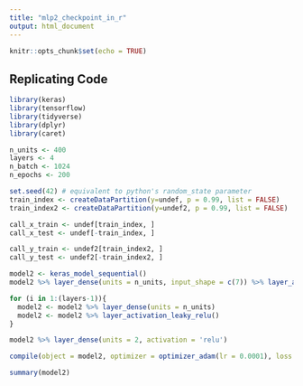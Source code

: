---
title: "mlp2_checkpoint_in_r"
output: html_document
---

```{r setup, include=FALSE}
knitr::opts_chunk$set(echo = TRUE)
```

## Replicating Code

```{r, echo=FALSE, message=FALSE, warning=FALSE}
library(keras)
library(tensorflow)
library(tidyverse)
library(dplyr)
library(caret)
```

```{r, echo=FALSE, message=FALSE, warning=FALSE}
n_units <- 400
layers <- 4
n_batch <- 1024
n_epochs <- 200
```

```{r, echo=FALSE, message=FALSE, warning=FALSE}
set.seed(42) # equivalent to python's random_state parameter
train_index <- createDataPartition(y=undef, p = 0.99, list = FALSE)
train_index2 <- createDataPartition(y=undef2, p = 0.99, list = FALSE)

call_x_train <- undef[train_index, ]
call_x_test <- undef[-train_index, ]

call_y_train <- undef2[train_index2, ]
call_y_test <- undef2[-train_index2, ]
```

```{r, echo=FALSE, message=FALSE, warning=FALSE}
model2 <- keras_model_sequential()
model2 %>% layer_dense(units = n_units, input_shape = c(7)) %>% layer_activation_leaky_relu()

for (i in 1:(layers-1)){
  model2 <- model2 %>% layer_dense(units = n_units)
  model2 <- model2 %>% layer_activation_leaky_relu()
}

model2 %>% layer_dense(units = 2, activation = 'relu')

compile(object = model2, optimizer = optimizer_adam(lr = 0.0001), loss = 'mse')

summary(model2)
```

